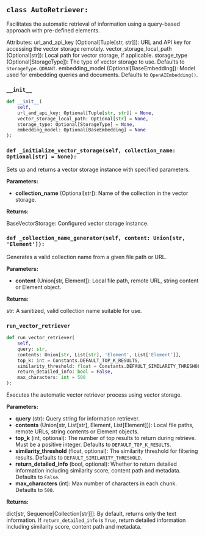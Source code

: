 <a id="camel.retrievers.auto_retriever"></a>

<a id="camel.retrievers.auto_retriever.AutoRetriever"></a>

## `class AutoRetriever:`

Facilitates the automatic retrieval of information using a
query-based approach with pre-defined elements.

Attributes:
url_and_api_key (Optional[Tuple[str, str]]): URL and API key for
accessing the vector storage remotely.
vector_storage_local_path (Optional[str]): Local path for vector
storage, if applicable.
storage_type (Optional[StorageType]): The type of vector storage to
use. Defaults to `StorageType.QDRANT`.
embedding_model (Optional[BaseEmbedding]): Model used for embedding
queries and documents. Defaults to `OpenAIEmbedding()`.

<a id="camel.retrievers.auto_retriever.AutoRetriever.__init__"></a>

### `__init__`

```python
def __init__(
    self,
    url_and_api_key: Optional[Tuple[str, str]] = None,
    vector_storage_local_path: Optional[str] = None,
    storage_type: Optional[StorageType] = None,
    embedding_model: Optional[BaseEmbedding] = None
):
```

<a id="camel.retrievers.auto_retriever.AutoRetriever._initialize_vector_storage"></a>

### `def _initialize_vector_storage(self, collection_name: Optional[str] = None):`

Sets up and returns a vector storage instance with specified
parameters.

**Parameters:**

- **collection_name** (Optional[str]): Name of the collection in the vector storage.

**Returns:**

  BaseVectorStorage: Configured vector storage instance.

<a id="camel.retrievers.auto_retriever.AutoRetriever._collection_name_generator"></a>

### `def _collection_name_generator(self, content: Union[str, 'Element']):`

Generates a valid collection name from a given file path or URL.

**Parameters:**

- **content** (Union[str, Element]): Local file path, remote URL, string content or Element object.

**Returns:**

  str: A sanitized, valid collection name suitable for use.

<a id="camel.retrievers.auto_retriever.AutoRetriever.run_vector_retriever"></a>

### `run_vector_retriever`

```python
def run_vector_retriever(
    self,
    query: str,
    contents: Union[str, List[str], 'Element', List['Element']],
    top_k: int = Constants.DEFAULT_TOP_K_RESULTS,
    similarity_threshold: float = Constants.DEFAULT_SIMILARITY_THRESHOLD,
    return_detailed_info: bool = False,
    max_characters: int = 500
):
```

Executes the automatic vector retriever process using vector
storage.

**Parameters:**

- **query** (str): Query string for information retriever.
- **contents** (Union[str, List[str], Element, List[Element]]): Local file paths, remote URLs, string contents or Element objects.
- **top_k** (int, optional): The number of top results to return during retrieve. Must be a positive integer. Defaults to `DEFAULT_TOP_K_RESULTS`.
- **similarity_threshold** (float, optional): The similarity threshold for filtering results. Defaults to `DEFAULT_SIMILARITY_THRESHOLD`.
- **return_detailed_info** (bool, optional): Whether to return detailed information including similarity score, content path and metadata. Defaults to `False`.
- **max_characters** (int): Max number of characters in each chunk. Defaults to `500`.

**Returns:**

  dict[str, Sequence[Collection[str]]]: By default, returns
only the text information. If `return_detailed_info` is
`True`, return detailed information including similarity
score, content path and metadata.
